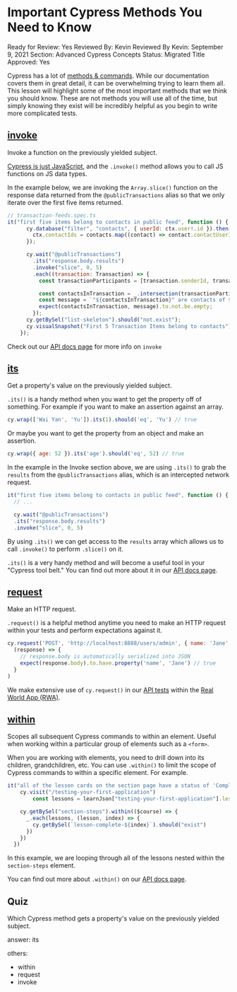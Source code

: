 # Important Cypress Methods You Need to Know

Ready for Review: Yes
Reviewed By: Kevin
Reviewed By Kevin: September 9, 2021
Section: Advanced Cypress Concepts
Status: Migrated
Title Approved: Yes

Cypress has a lot of [methods & commands](https://docs.cypress.io/api/table-of-contents). While our documentation covers them in great detail, it can be overwhelming trying to learn them all. This lesson will highlight some of the most important methods that we think you should know. These are not methods you will use all of the time, but simply knowing they exist will be incredibly helpful as you begin to write more complicated tests. 

## [invoke](https://docs.cypress.io/api/commands/invoke)

Invoke a function on the previously yielded subject.

[Cypress is just JavaScript](https://www.notion.so/cypress-is-just-javascript-685fed9dbc674ee8b0150d5b67dac0d7), and the `.invoke()` method allows you to call JS functions on JS data types.

In the example below, we are invoking the `Array.slice()` function on the response data returned from the `@publicTransactions` alias so that we only iterate over the first five items returned.

```jsx
// transaction-feeds.spec.ts
it("first five items belong to contacts in public feed", function () {
      cy.database("filter", "contacts", { userId: ctx.user!.id }).then((contacts: Contact[]) => {
        ctx.contactIds = contacts.map((contact) => contact.contactUserId);
      });

      cy.wait("@publicTransactions")
        .its("response.body.results")
        .invoke("slice", 0, 5)
        .each((transaction: Transaction) => {
          const transactionParticipants = [transaction.senderId, transaction.receiverId];

          const contactsInTransaction = _.intersection(transactionParticipants, ctx.contactIds!);
          const message = `"${contactsInTransaction}" are contacts of ${ctx.user!.id}`;
          expect(contactsInTransaction, message).to.not.be.empty;
        });
      cy.getBySel("list-skeleton").should("not.exist");
      cy.visualSnapshot("First 5 Transaction Items belong to contacts");
    });
```

Check out our [API docs page](https://docs.cypress.io/api/commands/invoke) for more info on `invoke`

## [its](https://docs.cypress.io/api/commands/its)

Get a property's value on the previously yielded subject.

`.its()` is a handy method when you want to get the property off of something. For example if you want to make an assertion against an array.

```jsx
cy.wrap(['Wai Yan', 'Yu']).its(1).should('eq', 'Yu') // true
```

Or maybe you want to get the property from an object and make an assertion.

```jsx
cy.wrap({ age: 52 }).its('age').should('eq', 52) // true
```

In the example in the Invoke section above, we are using `.its()` to grab the `results` from the `@publicTransactions` alias, which is an intercepted network request.

```jsx
it("first five items belong to contacts in public feed", function () {
  // ...

  cy.wait("@publicTransactions")
  .its("response.body.results")
  .invoke("slice", 0, 5)
```

By using `.its()` we can get access to the `results` array which allows us to call `.invoke()` to perform `.slice()` on it.

`.its()` is a very handy method and will become a useful tool in your "Cypress tool belt." You can find out more about it in our [API docs page](https://docs.cypress.io/api/commands/its).

## [request](https://docs.cypress.io/api/commands/request)

Make an HTTP request.

`.request()` is a helpful method anytime you need to make an HTTP request within your tests and perform expectations against it.

```jsx
cy.request('POST', 'http://localhost:8888/users/admin', { name: 'Jane' }).then(
  (response) => {
    // response.body is automatically serialized into JSON
    expect(response.body).to.have.property('name', 'Jane') // true
  }
)
```

We make extensive use of `cy.request()` in our [API tests](https://github.com/cypress-io/cypress-realworld-app/tree/develop/cypress/tests/api) within the [Real World App (RWA)](https://github.com/cypress-io/cypress-realworld-app). 

## [within](https://docs.cypress.io/api/commands/within)

Scopes all subsequent Cypress commands to within an element. Useful when working within a particular group of elements such as a `<form>`.

When you are working with elements, you need to drill down into its children, grandchildren, etc. You can use `.within()` to limit the scope of Cypress commands to within a specific element. For example.

```jsx
it("all of the lesson cards on the section page have a status of 'Completed'", () => {
    cy.visit("/testing-your-first-application")
		const lessons = learnJson["testing-your-first-application"].lessons

    cy.getBySel("section-steps").within(($course) => {
      _.each(lessons, (lesson, index) => {
        cy.getBySel(`lesson-complete-${index}`).should("exist")
      })
    })
  })
```

In this example, we are looping through all of the lessons nested within the `section-steps` element. 

You can find out more about `.within()` on our [API docs page](https://docs.cypress.io/api/commands/within). 

## Quiz

Which Cypress method gets a property's value on the previously yielded subject.

answer: its

others:

- within
- request
- invoke